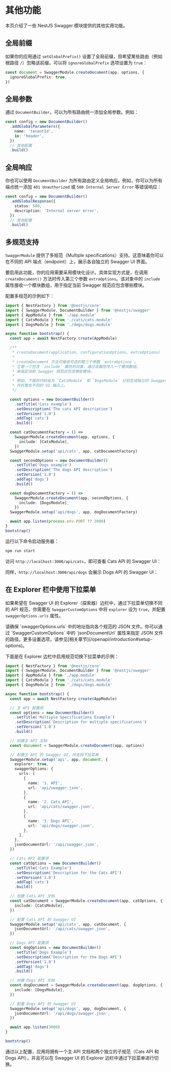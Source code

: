 
# 其他功能

本页介绍了一些 NestJS Swagger 模块提供的其他实用功能。

## 全局前缀

如果你的应用通过 `setGlobalPrefix()` 设置了全局前缀，但希望某些路由（例如根路径 `/`）忽略该前缀，可以将 `ignoreGlobalPrefix` 选项设置为 `true`：

```ts
const document = SwaggerModule.createDocument(app, options, {
  ignoreGlobalPrefix: true,
})
```

## 全局参数

通过 `DocumentBuilder`，可以为所有路由统一添加全局参数。例如：

```ts
const config = new DocumentBuilder()
  .addGlobalParameters({
    name: 'tenantId',
    in: 'header',
  })
  // 其他配置
  .build()
```

## 全局响应

你也可以使用 `DocumentBuilder` 为所有路由定义全局响应。例如，你可以为所有端点统一添加 `401 Unauthorized` 或 `500 Internal Server Error` 等错误响应：

```ts
const config = new DocumentBuilder()
  .addGlobalResponse({
    status: 500,
    description: 'Internal server error',
  })
  // 其他配置
  .build()
```

## 多规范支持

`SwaggerModule` 提供了多规范（Multiple specifications）支持。这意味着你可以在不同的 API 端点（endpoint）上，展示各自独立的 Swagger UI 界面。

要启用此功能，你的应用需要采用模块化设计。具体实现方式是，在调用 `createDocument()` 方法时传入第三个参数 `extraOptions`。该对象中的 `include` 属性接收一个模块数组，用于指定当前 Swagger 规范应包含哪些模块。

配置多规范的示例如下：

```ts
import { NestFactory } from '@nestjs/core'
import { SwaggerModule, DocumentBuilder } from '@nestjs/swagger'
import { AppModule } from './app.module'
import { CatsModule } from './cats/cats.module'
import { DogsModule } from './dogs/dogs.module'

async function bootstrap() {
  const app = await NestFactory.create(AppModule)

  /**
   * createDocument(application, configurationOptions, extraOptions)
   *
   * createDocument 方法可接收可选的第三个参数 `extraOptions`。
   * 它是一个包含 `include` 属性的对象，通过该属性传入一个模块数组，
   * 来指定当前 Swagger 规范应包含哪些模块。
   *
   * 例如，下面的代码会为 `CatsModule` 和 `DogsModule` 分别生成独立的 Swagger 规范，
   * 并托管在不同的 UI 端点上。
   */

  const options = new DocumentBuilder()
    .setTitle('Cats example')
    .setDescription('The cats API description')
    .setVersion('1.0')
    .addTag('cats')
    .build()

  const catDocumentFactory = () =>
    SwaggerModule.createDocument(app, options, {
      include: [CatsModule],
    })
  SwaggerModule.setup('api/cats', app, catDocumentFactory)

  const secondOptions = new DocumentBuilder()
    .setTitle('Dogs example')
    .setDescription('The dogs API description')
    .setVersion('1.0')
    .addTag('dogs')
    .build()

  const dogDocumentFactory = () =>
    SwaggerModule.createDocument(app, secondOptions, {
      include: [DogsModule],
    })
  SwaggerModule.setup('api/dogs', app, dogDocumentFactory)

  await app.listen(process.env.PORT ?? 3000)
}
bootstrap()
```

运行以下命令启动服务器：

```bash
npm run start
```

访问 `http://localhost:3000/api/cats`，即可查看 Cats API 的 Swagger UI：

<DocImage src={swaggerCatsImage} alt="Swagger Cats" />

同样，`http://localhost:3000/api/dogs` 会展示 Dogs API 的 Swagger UI：

<DocImage src={swaggerDogsImage} alt="Swagger Dogs" />

## 在 Explorer 栏中使用下拉菜单

如果希望在 Swagger UI 的 Explorer（探索器）边栏中，通过下拉菜单切换不同的 API 规范，你需要在 `SwaggerCustomOptions` 中将 `explorer` 设为 `true`，并配置 `swaggerOptions.urls` 属性。

<CalloutInfo>
  请确保 `swaggerOptions.urls` 中的地址指向各个规范的 JSON 文件。你可以通过
  `SwaggerCustomOptions` 中的 `jsonDocumentUrl` 属性来指定 JSON
  文件的路径。更多设置选项，请参见[相关章节](/openapi/introduction#setup-options)。
</CalloutInfo>

下面是在 Explorer 边栏中启用规范切换下拉菜单的示例：

```ts
import { NestFactory } from '@nestjs/core'
import { SwaggerModule, DocumentBuilder } from '@nestjs/swagger'
import { AppModule } from './app.module'
import { CatsModule } from './cats/cats.module'
import { DogsModule } from './dogs/dogs.module'

async function bootstrap() {
  const app = await NestFactory.create(AppModule)

  // 主 API 配置项
  const options = new DocumentBuilder()
    .setTitle('Multiple Specifications Example')
    .setDescription('Description for multiple specifications')
    .setVersion('1.0')
    .build()

  // 创建主 API 文档
  const document = SwaggerModule.createDocument(app, options)

  // 配置主 API 的 Swagger UI，并支持下拉菜单
  SwaggerModule.setup('api', app, document, {
    explorer: true,
    swaggerOptions: {
      urls: [
        {
          name: '1. API',
          url: 'api/swagger.json',
        },
        {
          name: '2. Cats API',
          url: 'api/cats/swagger.json',
        },
        {
          name: '3. Dogs API',
          url: 'api/dogs/swagger.json',
        },
      ],
    },
    jsonDocumentUrl: '/api/swagger.json',
  })

  // Cats API 配置项
  const catOptions = new DocumentBuilder()
    .setTitle('Cats Example')
    .setDescription('Description for the Cats API')
    .setVersion('1.0')
    .addTag('cats')
    .build()

  // 创建 Cats API 文档
  const catDocument = SwaggerModule.createDocument(app, catOptions, {
    include: [CatsModule],
  })

  // 配置 Cats API 的 Swagger UI
  SwaggerModule.setup('api/cats', app, catDocument, {
    jsonDocumentUrl: '/api/cats/swagger.json',
  })

  // Dogs API 配置项
  const dogOptions = new DocumentBuilder()
    .setTitle('Dogs Example')
    .setDescription('Description for the Dogs API')
    .setVersion('1.0')
    .addTag('dogs')
    .build()

  // 创建 Dogs API 文档
  const dogDocument = SwaggerModule.createDocument(app, dogOptions, {
    include: [DogsModule],
  })

  // 配置 Dogs API 的 Swagger UI
  SwaggerModule.setup('api/dogs', app, dogDocument, {
    jsonDocumentUrl: '/api/dogs/swagger.json',
  })

  await app.listen(3000)
}

bootstrap()
```

通过以上配置，应用将拥有一个主 API 文档和两个独立的子规范（Cats API 和 Dogs API），并且可以在 Swagger UI 的 Explorer 边栏中通过下拉菜单进行切换。
